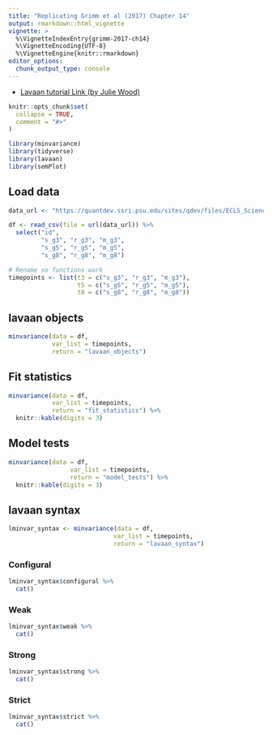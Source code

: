 ```yaml
---
title: "Replicating Grimm et al (2017) Chapter 14"
output: rmarkdown::html_vignette
vignette: >
  %\VignetteIndexEntry{grimm-2017-ch14}
  %\VignetteEncoding{UTF-8}
  %\VignetteEngine{knitr::rmarkdown}
editor_options: 
  chunk_output_type: console
---
```


- [Lavaan tutorial Link (by Julie Wood)](https://quantdev.ssri.psu.edu/tutorials/growth-modeling-chapter-14-modeling-change-latent-variables-measured-continuous-indicators)


```r
knitr::opts_chunk$set(
  collapse = TRUE,
  comment = "#>"
)
```

```r
library(minvariance)
library(tidyverse)
library(lavaan)
library(semPlot)
```

## Load data

```r
data_url <- "https://quantdev.ssri.psu.edu/sites/qdev/files/ECLS_Science.csv"

df <- read_csv(file = url(data_url)) %>% 
  select("id", 
         "s_g3", "r_g3", "m_g3", 
         "s_g5", "r_g5", "m_g5", 
         "s_g8", "r_g8", "m_g8")

# Rename so functions work
timepoints <- list(t3 = c("s_g3", "r_g3", "m_g3"), 
                   t5 = c("s_g5", "r_g5", "m_g5"), 
                   t8 = c("s_g8", "r_g8", "m_g8"))
```

## lavaan objects

```r

minvariance(data = df, 
            var_list = timepoints, 
            return = "lavaan_objects")

```

## Fit statistics

```r
minvariance(data = df, 
            var_list = timepoints, 
            return = "fit_statistics") %>% 
  knitr::kable(digits = 3)
```

## Model tests

```r

minvariance(data = df, 
                 var_list = timepoints, 
                 return = "model_tests") %>% 
  knitr::kable(digits = 3)

```

## lavaan syntax


```r

lminvar_syntax <- minvariance(data = df, 
                             var_list = timepoints, 
                             return = "lavaan_syntax") 

```

### Configural

```r

lminvar_syntax$configural %>% 
  cat()

```


### Weak

```r

lminvar_syntax$weak %>% 
  cat()

```


### Strong

```r

lminvar_syntax$strong %>% 
  cat()

```


### Strict

```r

lminvar_syntax$strict %>% 
  cat()

```
